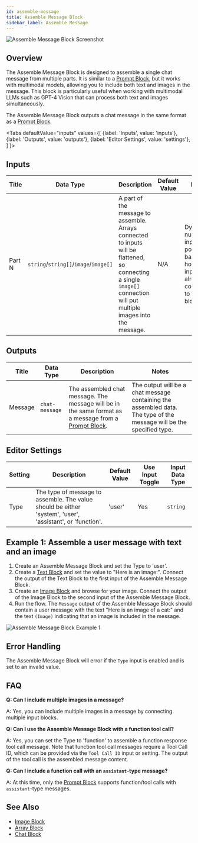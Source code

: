 ```yaml
---
id: assemble-message
title: Assemble Message Block
sidebar_label: Assemble Message
---
```



![Assemble Message Block Screenshot](./assets/assemble-message-block.png)

## Overview

The Assemble Message Block is designed to assemble a single chat message from multiple parts. It is similar to a [Prompt Block](./prompt.mdx), but it works with multimodal models, allowing you to include both text and images in the message. This block is particularly useful when working with multimodal LLMs such as GPT-4 Vision that can process both text and images simultaneously.

The Assemble Message Block outputs a chat message in the same format as a [Prompt Block](./prompt.mdx).

<Tabs
  defaultValue="inputs"
  values={[
    {label: 'Inputs', value: 'inputs'},
    {label: 'Outputs', value: 'outputs'},
    {label: 'Editor Settings', value: 'settings'},
  ]
}>

<TabItem value="inputs">

## Inputs

| Title  | Data Type                             | Description                                                                                                                                                             | Default Value | Notes                                                                                     |
| ------ | ------------------------------------- | ----------------------------------------------------------------------------------------------------------------------------------------------------------------------- | ------------- | ----------------------------------------------------------------------------------------- |
| Part N | `string`/`string[]`/`image`/`image[]` | A part of the message to assemble. Arrays connected to inputs will be flattened, so connecting a single `image[]` connection will put multiple images into the message. | N/A           | Dynamic number of input ports based on how many inputs are already connected to the block. |

</TabItem>

<TabItem value="outputs">

## Outputs

| Title   | Data Type      | Description                                                                                                         | Notes                                                                                                                |
| ------- | -------------- | ------------------------------------------------------------------------------------------------------------------- | -------------------------------------------------------------------------------------------------------------------- |
| Message | `chat-message` | The assembled chat message. The message will be in the same format as a message from a [Prompt Block](./prompt.mdx). | The output will be a chat message containing the assembled data. The type of the message will be the specified type. |

</TabItem>

<TabItem value="settings">

## Editor Settings

| Setting | Description                                                                                               | Default Value | Use Input Toggle | Input Data Type |
| ------- | --------------------------------------------------------------------------------------------------------- | ------------- | ---------------- | --------------- |
| Type    | The type of message to assemble. The value should be either 'system', 'user', 'assistant', or 'function'. | 'user'        | Yes              | `string`        |

</TabItem>

</Tabs>

## Example 1: Assemble a user message with text and an image

1. Create an Assemble Message Block and set the Type to 'user'.
1. Create a [Text Block](./text.mdx) and set the value to "Here is an image:". Connect the output of the Text Block to the first input of the Assemble Message Block.
1. Create an [Image Block](./image.mdx) and browse for your image. Connect the output of the Image Block to the second input of the Assemble Message Block.
1. Run the flow. The `Message` output of the Assemble Message Block should contain a user message with the text "Here is an image of a cat:" and the text `(Image)` indicating that an image is included in the message.

![Assemble Message Block Example 1](./assets/assemble-message-block-example-01.png)

## Error Handling

The Assemble Message Block will error if the `Type` input is enabled and is set to an invalid value.

## FAQ

**Q: Can I include multiple images in a message?**

A: Yes, you can include multiple images in a message by connecting multiple input blocks.

**Q: Can I use the Assemble Message Block with a function tool call?**

A: Yes, you can set the Type to 'function' to assemble a function response tool call message. Note that function tool call messages require a Tool Call ID, which can be provided via the `Tool Call ID` input or setting. The output of the tool call is the assembled message content.

**Q: Can I include a function call with an `assistant`-type message?**

A: At this time, only the [Prompt Block](./prompt.mdx) supports function/tool calls with `assistant`-type messages.

## See Also

- [Image Block](./image.mdx)
- [Array Block](./array.mdx)
- [Chat Block](./chat.mdx)
